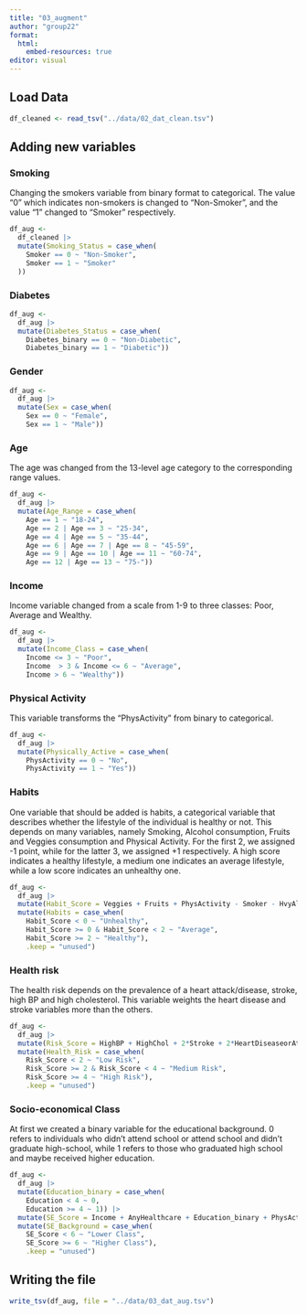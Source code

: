 ```yaml
---
title: "03_augment"
author: "group22"
format:
  html:
    embed-resources: true
editor: visual
---
```


## Load Data

```r
df_cleaned <- read_tsv("../data/02_dat_clean.tsv")
```

## Adding new variables

### Smoking

Changing the smokers variable from binary format to categorical. The value "0" which indicates non-smokers is changed to "Non-Smoker", and the value "1" changed to "Smoker" respectively.

```r
df_aug <-
  df_cleaned |> 
  mutate(Smoking_Status = case_when(
    Smoker == 0 ~ "Non-Smoker",
    Smoker == 1 ~ "Smoker"
  ))
```

### Diabetes

```r
df_aug <-
  df_aug |> 
  mutate(Diabetes_Status = case_when(
    Diabetes_binary == 0 ~ "Non-Diabetic",
    Diabetes_binary == 1 ~ "Diabetic"))
```

### Gender

```r
df_aug <-
  df_aug |> 
  mutate(Sex = case_when(
    Sex == 0 ~ "Female",
    Sex == 1 ~ "Male"))
```

### Age

The age was changed from the 13-level age category to the corresponding range values.

```r
df_aug <-
  df_aug |> 
  mutate(Age_Range = case_when(
    Age == 1 ~ "18-24",
    Age == 2 | Age == 3 ~ "25-34",
    Age == 4 | Age == 5 ~ "35-44",
    Age == 6 | Age == 7 | Age == 8 ~ "45-59",
    Age == 9 | Age == 10 | Age == 11 ~ "60-74",
    Age == 12 | Age == 13 ~ "75-"))
```

### Income

Income variable changed from a scale from 1-9 to three classes: Poor, Average and Wealthy.

```r
df_aug <-
  df_aug |> 
  mutate(Income_Class = case_when(
    Income <= 3 ~ "Poor",
    Income  > 3 & Income <= 6 ~ "Average",
    Income > 6 ~ "Wealthy"))
```

### Physical Activity

This variable transforms the "PhysActivity" from binary to categorical.

```r
df_aug <-
  df_aug |> 
  mutate(Physically_Active = case_when(
    PhysActivity == 0 ~ "No",
    PhysActivity == 1 ~ "Yes"))
```

### Habits

One variable that should be added is habits, a categorical variable that describes whether the lifestyle of the individual is healthy or not. This depends on many variables, namely Smoking, Alcohol consumption, Fruits and Veggies consumption and Physical Activity. For the first 2, we assigned -1 point, while for the latter 3, we assigned +1 respectively. A high score indicates a healthy lifestyle, a medium one indicates an average lifestyle, while a low score indicates an unhealthy one.

```r
df_aug <-
  df_aug |> 
  mutate(Habit_Score = Veggies + Fruits + PhysActivity - Smoker - HvyAlcoholConsump) |> 
  mutate(Habits = case_when(
    Habit_Score < 0 ~ "Unhealthy",
    Habit_Score >= 0 & Habit_Score < 2 ~ "Average",
    Habit_Score >= 2 ~ "Healthy"),
    .keep = "unused")
```

### Health risk

The health risk depends on the prevalence of a heart attack/disease, stroke, high BP and high cholesterol. This variable weights the heart disease and stroke variables more than the others.

```r
df_aug <-
  df_aug |> 
  mutate(Risk_Score = HighBP + HighChol + 2*Stroke + 2*HeartDiseaseorAttack) |> 
  mutate(Health_Risk = case_when(
    Risk_Score < 2 ~ "Low Risk",
    Risk_Score >= 2 & Risk_Score < 4 ~ "Medium Risk",
    Risk_Score >= 4 ~ "High Risk"),
    .keep = "unused")
```

### Socio-economical Class

At first we created a binary variable for the educational background. 0 refers to individuals who didn't attend school or attend school and didn't graduate high-school, while 1 refers to those who graduated high school and maybe received higher education.

```r
df_aug <-
  df_aug |> 
  mutate(Education_binary = case_when(
    Education < 4 ~ 0,
    Education >= 4 ~ 1)) |> 
  mutate(SE_Score = Income + AnyHealthcare + Education_binary + PhysActivity) |> 
  mutate(SE_Background = case_when(
    SE_Score < 6 ~ "Lower Class",
    SE_Score >= 6 ~ "Higher Class"),
    .keep = "unused")
```

## Writing the file

```r
write_tsv(df_aug, file = "../data/03_dat_aug.tsv")
```
